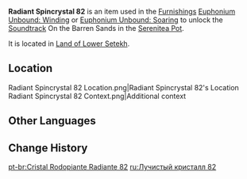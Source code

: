 {{Item Infobox
|id          = 141082
|image       = Item Radiant Spincrystal.png
|type        = Adventure Items
|group       = Radiant Spincrystals
|group2      = Sumeru Spincrystals
|quality     = 4
|invCategory = Precious Items
|description = This wondrous crystal contains a certain rhythm, like something beautiful woven from delicate silk. These items can be found throughout the mainland or from merchants who collect curios. The tune held within this crystal can be revivified in your Serenitea Pot using either "[[Euphonium Unbound: Winding]]" or "[[Euphonium Unbound: Soaring]]." The tune contained within this [[Radiant Spincrystal]] is "On the Barren Sands".
|source1     = [[Land of Lower Setekh]]
|track       = On the Barren Sands
}}
'''Radiant Spincrystal 82''' is an item used in the [[Furnishings]] [[Euphonium Unbound: Winding]] or [[Euphonium Unbound: Soaring]] to unlock the [[Soundtrack]] On the Barren Sands in the [[Serenitea Pot]].<!--to unlock the [[Soundtrack]] in the [[Serenitea Pot]].-->

It is located in [[Land of Lower Setekh]].

==Location==
<gallery>
Radiant Spincrystal 82 Location.png|Radiant Spincrystal 82's Location
Radiant Spincrystal 82 Context.png|Additional context
</gallery>

==Other Languages==
{{Other Languages
|default_hidden = 1
|en      = Radiant Spincrystal 82
|zhs     = 旋曜玉帛·其八十二
|zhs_rm  = Xuán Yào Yùbó - Qí Bāshí-èr
|zht     = 旋曜玉帛·其八十二
|zht_rm  = Xuán Yào Yùbó - Qí Bāshí-èr
|ja      = 旋曜玉帛·82
|ja_rm   = Sen'you Gyokuhaku - Hachijuuni
|ko      = 빛나는 결정·82
|ko_rm   = Binnaneun Gyeoljeong - Palssibi
|es      = Girocristal radiante (82)
|fr      = Gyrocristal radiant 82
|ru      = Лучистый кристалл 82
|th      = Radiant Spincrystal 82
|vi      = Ngọc Thạch Âm Vang 82
|de      = Strahlender Drehkristall LXXXII
|id      = Radiant Spincrystal 82
|pt      = Cristal Rodopiante Radiante 82
|tr      = Parlak Burgu Kristal 82
|it      = Voltacristallo radioso 82
}}

==Change History==
{{Change History|3.1}}

[[pt-br:Cristal Rodopiante Radiante 82]]
[[ru:Лучистый кристалл 82]]